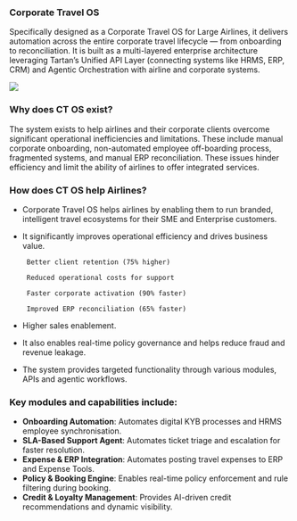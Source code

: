 ### Corporate Travel OS
Specifically designed as a Corporate Travel OS for Large Airlines, it delivers automation across the entire corporate travel lifecycle — from onboarding to reconciliation. It is built as a multi-layered enterprise architecture leveraging Tartan’s Unified API Layer (connecting systems like HRMS, ERP, CRM) and Agentic Orchestration with airline and corporate systems.

 <Frame> <img src="/images/corporate-travel.png"/> </Frame>

### Why does CT OS exist?
The system exists to help airlines and their corporate clients overcome significant operational inefficiencies and limitations. These include manual corporate onboarding, non-automated employee off-boarding process, fragmented systems, and manual ERP reconciliation. These issues hinder efficiency and limit the ability of airlines to offer integrated services.  

### How does CT OS help Airlines?
- Corporate Travel OS helps airlines by enabling them to run branded, intelligent travel ecosystems for their SME and Enterprise customers.
- It significantly improves operational efficiency and drives business value.  

       Better client retention (75% higher)  

       Reduced operational costs for support  

       Faster corporate activation (90% faster)  

       Improved ERP reconciliation (65% faster)  

- Higher sales enablement.
- It also enables real-time policy governance and helps reduce fraud and revenue leakage.
- The system provides targeted functionality through various modules, APIs and agentic workflows.  

### Key modules and capabilities include:  

- **Onboarding Automation**: Automates digital KYB processes and HRMS employee synchronisation.
- **SLA-Based Support Agent**: Automates ticket triage and escalation for faster resolution.
- **Expense & ERP Integration**: Automates posting travel expenses to ERP and Expense Tools.
- **Policy & Booking Engine**: Enables real-time policy enforcement and rule filtering during booking.
- **Credit & Loyalty Management**: Provides AI-driven credit recommendations and dynamic visibility.
